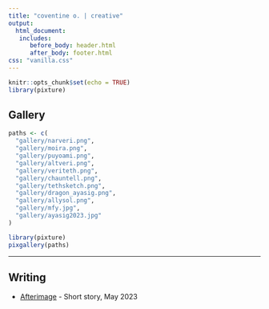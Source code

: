 ```yaml
---
title: "coventine o. | creative"
output: 
  html_document:
   includes:
      before_body: header.html
      after_body: footer.html
css: "vanilla.css"
---
```


```r
knitr::opts_chunk$set(echo = TRUE)
library(pixture)
```

## Gallery
```r
paths <- c(
  "gallery/narveri.png",
  "gallery/moira.png",
  "gallery/puyoami.png",
  "gallery/altveri.png",
  "gallery/veriteth.png",
  "gallery/chauntell.png",
  "gallery/tethsketch.png",
  "gallery/dragon_ayasig.png",
  "gallery/allysol.png",
  "gallery/mfy.jpg",
  "gallery/ayasig2023.jpg"
)

library(pixture)
pixgallery(paths)
```

---

## Writing
* [Afterimage]("writing/afterimage.html") - Short story, May 2023
